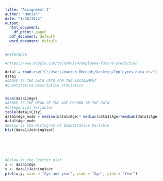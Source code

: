 ```yaml
---
title: "Assignment 1"
author: "Hanish"
date: "1/30/2022"
output:
  html_document:
    df_print: paged
  pdf_document: default
  word_document: default
---
```


```r
#Reference

#https://www.kaggle.com/tejashvi14/employee-future-prediction

data1 = read.csv("C:/Users/Hanish Bhogadi/Desktop/Employees data.csv")
data1
#ABOVE IS THE DATA USED FOR THE ASSIGNMENT
#Quantitative Descriptive Statistics


mean(data1$Age)
#ABOVE IS THE MEAN OF THE AGE COLUMN IN THE DATA
#Categorical Variables
table(data1$City)
data1$Age_mode = median(data1$Age)* median(data1$Age)*median(data1$Age) - mean(data1$Age)* mean(data1$Age)
data1$Age_mode
#Below is the Histogram of Quantitative Variable
hist(data1$JoiningYear)






#Below is the Scatter plot 
x <- data1$Age
y <- data1$JoiningYear
plot(x,y, main = "Age and year", xlab = "Age", ylab = "Year")
```

